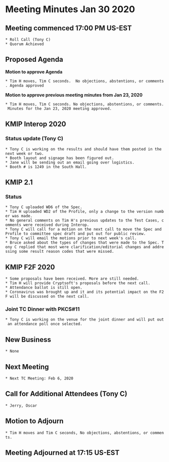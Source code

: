 = Meeting Minutes Jan 30 2020 =
== Meeting commenced 17:00 PM US-EST ==
 * Roll Call (Tony C)
 * Quorum Achieved

== Proposed Agenda ==

'''Motion to approve Agenda'''

 * Tim H moves, Tim C seconds.  No objections, abstentions, or comments. Agenda approved

'''Motion to approve previous meeting minutes from Jan 23, 2020'''

 * Tim H moves, Tim C seconds. No objections, abstentions, or comments. Minutes for the Jan 23, 2020 meeting approved.

== KMIP Interop 2020 ==
=== Status update (Tony C) ===
 * Tony C is working on the results and should have them posted in the next week or two.
 * Booth layout and signage has been figured out.
 * Jane will be sending out an email going over logistics.
 * Booth # is 1249 in the South Hall.

== KMIP 2.1 ==
=== Status ===
 * Tony C uploaded WD6 of the Spec.
 * Tim H uploaded WD2 of the Profile, only a change to the version number was made.
 * No general comments on Tim H's previous updates to the Test Cases, comments were received during Interop.
 * Tony C will call for a motion on the next call to move the Spec and Profile to committee spec draft and put out for public review.
 * Tony C will email the motions prior to next week's call.
 * Bruce asked about the types of changes that were made to the Spec. Tony C replied that most were clarification/editorial changes and addressing some result reason codes that were missed.
 
== KMIP F2F 2020 ==
 * Some proposals have been received. More are still needed.
 * Tim H will provide Cryptsoft's proposals before the next call.
 * Attendance ballot is still open.
 * Coronavirus was brought up and it and its potential impact on the F2F will be discussed on the next call.
 
=== Joint TC Dinner with PKCS#11 ===
 * Tony C is working on the venue for the joint dinner and will put out an attendance poll once selected.
 
== New Business ==
 * None

== Next Meeting ==
 * Next TC Meeting: Feb 6, 2020

== Call for Additional Attendees (Tony C) ==
 * Jerry, Oscar

== Motion to Adjourn ==
 * Tim H moves and Tim C seconds, No objections, abstentions, or comments.

== Meeting Adjourned at 17:15 US-EST ==
